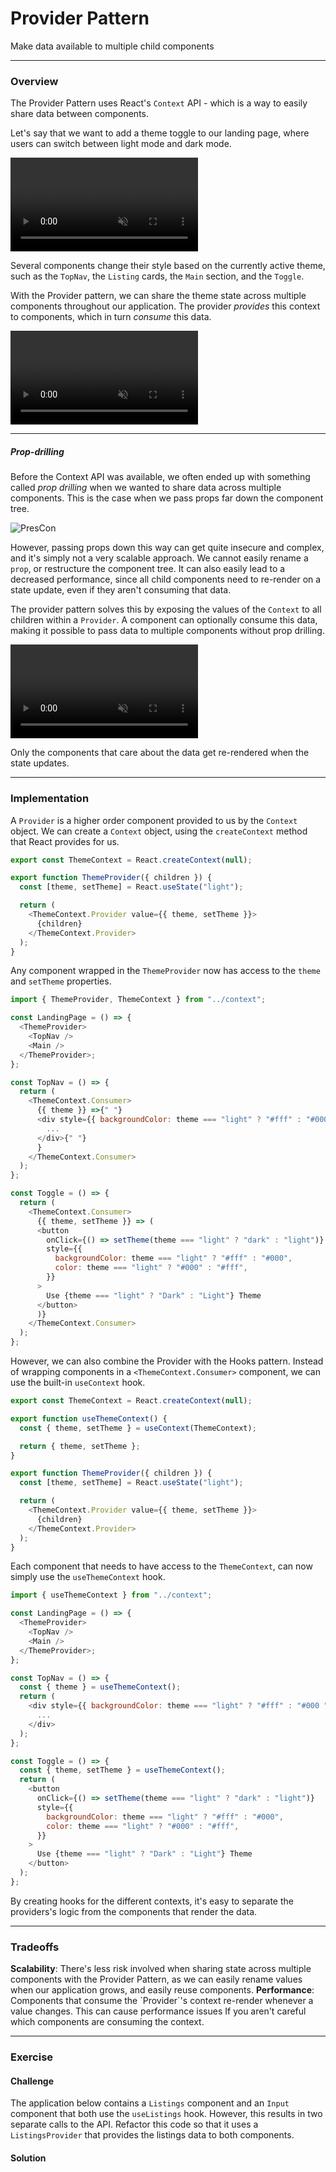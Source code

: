 
# Provider Pattern

Make data available to multiple child components

---

### Overview

The Provider Pattern uses React's `Context` API - which is a way to easily share data between components.

Let's say that we want to add a theme toggle to our landing page, where users can switch between light mode and dark mode.

<video
  src="https://res.cloudinary.com/dq8xfyhu4/video/upload/v1653773352/FM%20Workshop/react-state-patterns/provider-pattern/Screen_Recording_2022-05-28_at_4.27.39_PM_jkqmfp.mov"
  loop
  muted
  controls
/>

Several components change their style based on the currently active theme, such as the `TopNav`, the `Listing` cards, the `Main` section, and the `Toggle`.

With the Provider pattern, we can share the theme state across multiple components throughout our application. The provider _provides_ this context to components, which in turn _consume_ this data.

<video
  src="https://res.cloudinary.com/dq8xfyhu4/video/upload/v1653773168/FM%20Workshop/react-state-patterns/provider-pattern/Screen_Recording_2022-05-28_at_4.25.06_PM_qpck4z.mov"
  loop
  muted
  controls
/>

---

##### Prop-drilling

Before the Context API was available, we often ended up with something called _prop drilling_ when we wanted to share data across multiple components. This is the case when we pass props far down the component tree.

![PresCon](https://res.cloudinary.com/dq8xfyhu4/image/upload/v1653774712/FM%20Workshop/react-state-patterns/provider-pattern/frontendmasters26.001_ztmpdv.png)

However, passing props down this way can get quite insecure and complex, and it's simply not a very scalable approach. We cannot easily rename a `prop`, or restructure the component tree. It can also easily lead to a decreased performance, since all child components need to re-render on a state update, even if they aren't consuming that data.

The provider pattern solves this by exposing the values of the `Context` to all children within a `Provider`. A component can optionally consume this data, making it possible to pass data to multiple components without prop drilling.

<video
  src="https://res.cloudinary.com/dq8xfyhu4/video/upload/v1653774702/FM%20Workshop/react-state-patterns/provider-pattern/Screen_Recording_2022-05-28_at_4.50.34_PM_n4abmn.mov"
  loop
  muted
  controls
/>

Only the components that care about the data get re-rendered when the state updates.

---

### Implementation

A `Provider` is a higher order component provided to us by the `Context` object. We can create a `Context` object, using the `createContext` method that React provides for us.

```js
export const ThemeContext = React.createContext(null);

export function ThemeProvider({ children }) {
  const [theme, setTheme] = React.useState("light");

  return (
    <ThemeContext.Provider value={{ theme, setTheme }}>
      {children}
    </ThemeContext.Provider>
  );
}
```

Any component wrapped in the `ThemeProvider` now has access to the `theme` and `setTheme` properties.

```js
import { ThemeProvider, ThemeContext } from "../context";

const LandingPage = () => {
  <ThemeProvider>
    <TopNav />
    <Main />
  </ThemeProvider>;
};

const TopNav = () => {
  return (
    <ThemeContext.Consumer>
      {{ theme }} =>{" "}
      <div style={{ backgroundColor: theme === "light" ? "#fff" : "#000 " }}>
        ...
      </div>{" "}
      }
    </ThemeContext.Consumer>
  );
};

const Toggle = () => {
  return (
    <ThemeContext.Consumer>
      {{ theme, setTheme }} => (
      <button
        onClick={() => setTheme(theme === "light" ? "dark" : "light")}
        style={{
          backgroundColor: theme === "light" ? "#fff" : "#000",
          color: theme === "light" ? "#000" : "#fff",
        }}
      >
        Use {theme === "light" ? "Dark" : "Light"} Theme
      </button>
      )}
    </ThemeContext.Consumer>
  );
};
```

However, we can also combine the Provider with the Hooks pattern. Instead of wrapping components in a `<ThemeContext.Consumer>` component, we can use the built-in `useContext` hook.

```js
export const ThemeContext = React.createContext(null);

export function useThemeContext() {
  const { theme, setTheme } = useContext(ThemeContext);

  return { theme, setTheme };
}

export function ThemeProvider({ children }) {
  const [theme, setTheme] = React.useState("light");

  return (
    <ThemeContext.Provider value={{ theme, setTheme }}>
      {children}
    </ThemeContext.Provider>
  );
}
```

Each component that needs to have access to the `ThemeContext`, can now simply use the `useThemeContext` hook.

```js
import { useThemeContext } from "../context";

const LandingPage = () => {
  <ThemeProvider>
    <TopNav />
    <Main />
  </ThemeProvider>;
};

const TopNav = () => {
  const { theme } = useThemeContext();
  return (
    <div style={{ backgroundColor: theme === "light" ? "#fff" : "#000 " }}>
      ...
    </div>
  );
};

const Toggle = () => {
  const { theme, setTheme } = useThemeContext();
  return (
    <button
      onClick={() => setTheme(theme === "light" ? "dark" : "light")}
      style={{
        backgroundColor: theme === "light" ? "#fff" : "#000",
        color: theme === "light" ? "#000" : "#fff",
      }}
    >
      Use {theme === "light" ? "Dark" : "Light"} Theme
    </button>
  );
};
```

By creating hooks for the different contexts, it's easy to separate the providers's logic from the components that render the data.

---

### Tradeoffs

<Callout type="green">
  <b>Scalability</b>: There's less risk involved when sharing state across
  multiple components with the Provider Pattern, as we can easily rename values
  when our application grows, and easily reuse components.
</Callout>

<Callout type="warning" emoji="⚠️">
  <b>Performance</b>: Components that consume the `Provider`'s context re-render
  whenever a value changes. This can cause performance issues If you aren't
  careful which components are consuming the context.
</Callout>

---

### Exercise

#### Challenge

The application below contains a `Listings` component and an `Input` component that both use the `useListings` hook. However, this results in two separate calls to the API. Refactor this code so that it uses a `ListingsProvider` that provides the listings data to both components.

<StackBlitz name="react-ts-mtfg3e" openFile="App.tsx" />

#### Solution

<StackBlitz name="react-ts-emyjl9" openFile="App.tsx" />
